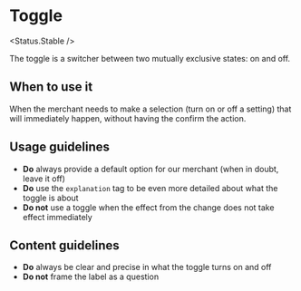 

# Toggle

<Status.Stable />

The toggle is a switcher between two mutually exclusive states: on and off.

<Story id="forms-toggle--with-explanation" />

<Props of={Toggle} />

## When to use it

When the merchant needs to make a selection (turn on or off a setting) that will immediately happen,
without having the confirm the action.

## Usage guidelines

- **Do** always provide a default option for our merchant (when in doubt, leave it off)
- **Do** use the `explanation` tag to be even more detailed about what the toggle is about
- **Do not** use a toggle when the effect from the change does not take effect immediately

## Content guidelines

- **Do** always be clear and precise in what the toggle turns on and off
- **Do not** frame the label as a question
